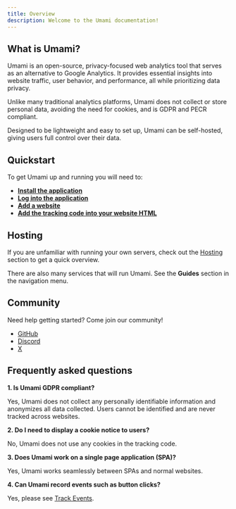 ```yaml
---
title: Overview
description: Welcome to the Umami documentation!
---
```


## What is Umami?

Umami is an open-source, privacy-focused web analytics tool that serves as an alternative to Google Analytics.
It provides essential insights into website traffic, user behavior, and performance, all while prioritizing data privacy.

Unlike many traditional analytics platforms, Umami does not collect or store personal data, avoiding the need for cookies,
and is GDPR and PECR compliant.

Designed to be lightweight and easy to set up, Umami can be self-hosted, giving users full control over their data.

## Quickstart

To get Umami up and running you will need to:

- **[Install the application](/docs/install)**
- **[Log into the application](/docs/login)**
- **[Add a website](/docs/add-a-website)**
- **[Add the tracking code into your website HTML](/docs/collect-data)**

## Hosting

If you are unfamiliar with running your own servers, check out the [Hosting](/docs/guides/hosting) section to get a quick overview.

There are also many services that will run Umami. See the **Guides** section in the navigation menu.

## Community

Need help getting started? Come join our community!

- [GitHub](https://github.com/umami-software/umami)
- [Discord](https://discord.gg/4dz4zcXYrQ)
- [X](https://twitter.com/umami_software)

## Frequently asked questions

**1. Is Umami GDPR compliant?**

Yes, Umami does not collect any personally identifiable information and anonymizes all data collected. Users cannot be identified
and are never tracked across websites.

**2. Do I need to display a cookie notice to users?**

No, Umami does not use any cookies in the tracking code.

**3. Does Umami work on a single page application (SPA)?**

Yes, Umami works seamlessly between SPAs and normal websites.

**4. Can Umami record events such as button clicks?**

Yes, please see [Track Events](/docs/track-events).
